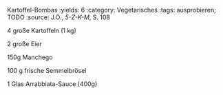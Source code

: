 Kartoffel-Bombas
:yields: 6
:category: Vegetarisches
:tags: ausprobieren; TODO
:source: J.O., _5-Z-K-M_, S. 108

4 große Kartoffeln (1 kg)

2 große Eier

150g Manchego

100 g frische Semmelbrösel

1 Glas Arrabbiata-Sauce (400g)

#

